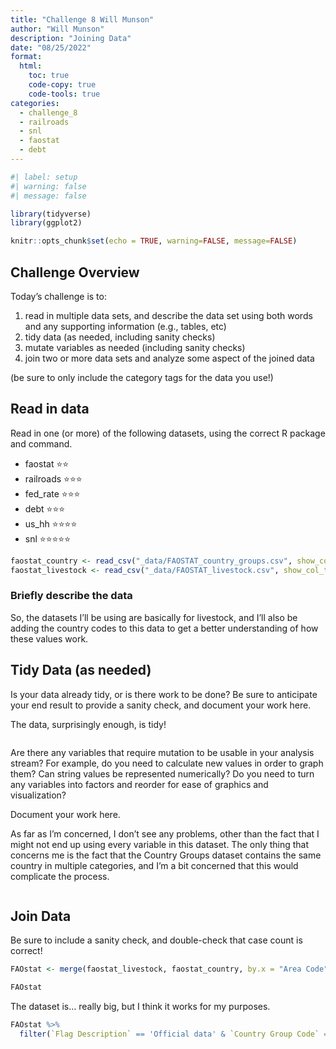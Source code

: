 ```yaml
---
title: "Challenge 8 Will Munson"
author: "Will Munson"
description: "Joining Data"
date: "08/25/2022"
format:
  html:
    toc: true
    code-copy: true
    code-tools: true
categories:
  - challenge_8
  - railroads
  - snl
  - faostat
  - debt
---
```


```r
#| label: setup
#| warning: false
#| message: false

library(tidyverse)
library(ggplot2)

knitr::opts_chunk$set(echo = TRUE, warning=FALSE, message=FALSE)
```

## Challenge Overview

Today's challenge is to:

1)  read in multiple data sets, and describe the data set using both words and any supporting information (e.g., tables, etc)
2)  tidy data (as needed, including sanity checks)
3)  mutate variables as needed (including sanity checks)
4)  join two or more data sets and analyze some aspect of the joined data

(be sure to only include the category tags for the data you use!)

## Read in data

Read in one (or more) of the following datasets, using the correct R package and command.

  - faostat ⭐⭐
  - railroads  ⭐⭐⭐
  - fed_rate ⭐⭐⭐
  - debt ⭐⭐⭐
  - us_hh ⭐⭐⭐⭐
  - snl ⭐⭐⭐⭐⭐

```r
faostat_country <- read_csv("_data/FAOSTAT_country_groups.csv", show_col_types = FALSE)
faostat_livestock <- read_csv("_data/FAOSTAT_livestock.csv", show_col_types = FALSE)
```

### Briefly describe the data

So, the datasets I'll be using are basically for livestock, and I'll also be adding the country codes to this data to get a better understanding of how these values work. 

## Tidy Data (as needed)

Is your data already tidy, or is there work to be done? Be sure to anticipate your end result to provide a sanity check, and document your work here.

The data, surprisingly enough, is tidy! 

```r


```

Are there any variables that require mutation to be usable in your analysis stream? For example, do you need to calculate new values in order to graph them? Can string values be represented numerically? Do you need to turn any variables into factors and reorder for ease of graphics and visualization?

Document your work here.

As far as I'm concerned, I don't see any problems, other than the fact that I might not end up using every variable in this dataset. The only thing that concerns me is the fact that the Country Groups dataset contains the same country in multiple categories, and I'm a bit concerned that this would complicate the process. 
```r

```

## Join Data

Be sure to include a sanity check, and double-check that case count is correct!

```r
FAOstat <- merge(faostat_livestock, faostat_country, by.x = "Area Code", by.y = "Country Code")

FAOstat
```

The dataset is... really big, but I think it works for my purposes. 

```r
FAOstat %>%
  filter(`Flag Description` == 'Official data' & `Country Group Code` == 5305)
```

